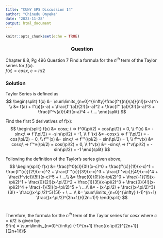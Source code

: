 ```yaml
---
title: "CUNY SPS Discussion 14"
author: "Chinedu Onyeka"
date: "2023-11-28"
output: html_document
---
```


```r
knitr::opts_chunk$set(echo = TRUE)
```

<center><h3>Question</h3></center>
Chapter 8.8, Pg 496 Question 7
Find a formula for the $n^{th}$ term of the Taylor series for $f(x)$.  
$f(x) = cosx,\ c = \pi/2$  

<h3>Solution </h3> 

Taylor Series is defined as 
$$
\begin{split}
f(x) &= \sum\limits_{n=0}^{\infty}\frac{f^{(n)}(a)}{n!}(x-a)^n \\
 &= f(a) + f'(a)(x-a) + \frac{f''(a)}{2!}(x-a)^2 + \frac{f'''(a)}{3!}(x-a)^3 + \frac{f'^v(a)}{4!}(x-a)^4 + \  ... 
\end{split}
$$

Find the first 5 derivatives of f(x):  
$$
\begin{split}
f(x) &= cosx; \ => f^0(\pi/2) = cos(\pi/2) = 0, \\
f'(x) &= -sinx;\ => f'(\pi/2) = -sin(\pi/2) = -1, \\
f''(x) &= -cosx;\ => f''(\pi/2) = -cos(\pi/2) = 0, \\
f'''(x) &= sinx;\  => f'''(\pi/2) = sin(\pi/2) = 1, \\
f'^v(x) &= cosx;\  => f'^v(\pi/2) = cos(\pi/2) = 0, \\
f^v(x) &= -sinx;\  => f^v(\pi/2) = -sin(\pi/2) = -1
\end{split}
$$

Following the definition of the Taylor's series given above,   
$$
\begin{split}
f(x) &= \frac{f^0(c)}{0!}(x-c)^0 + \frac{f'(c)}{1!}(x-c)^1 + \frac{f''(c)}{2!}(x-c)^2 + \frac{f'''(c)}{3!}(x-c)^3 +                        \frac{f'^v(c)}{4!}(x-c)^4 + \frac{f^v(c)}{5!}(x-c)^5 + \ ...\\
 &= \frac{0}{0!}(x-\pi/2)^0 + \frac{-1}{1!}(x-\pi/2)^1 + \frac{0}{2!}(x-\pi/2)^2 + \frac{1}{3!}(x-\pi/2)^3 +                          \frac{0}{4!}(x-\pi/2)^4 + \frac{-1}{5!}(x-\pi/2)^5 + \ ...\\
&= - (x-\pi/2)  + \frac{(x-\pi/2)^3}{3!} - \frac{(x-\pi/2)^5}{5!} + \ ... \\
&= \sum\limits_{n=0}^{\infty} (-1)^{n+1} \frac{(x-\pi/2)^{2n+1}}{(2n+1)!}
\end{split}
$$
<br>

Therefore, the formula for the $n^{th}$ term of the Taylor series for $cosx$ where $c = \pi/2$ is given by:  
$f(n) = \sum\limits_{n=0}^{\infty} (-1)^{n+1} \frac{(x-\pi/2)^{2n+1}}{(2n+1)!}$
